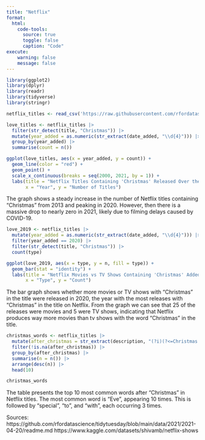 ```yaml
---
title: "Netflix"
format:
  html: 
    code-tools:
      source: true
      toggle: false
      caption: "Code"
execute:
    warning: false
    message: false
---
```


```r
library(ggplot2)
library(dplyr)
library(readr)
library(tidyverse)
library(stringr)

netflix_titles <- read_csv('https://raw.githubusercontent.com/rfordatascience/tidytuesday/main/data/2021/2021-04-20/netflix_titles.csv')

love_titles <- netflix_titles |>
  filter(str_detect(title, "Christmas")) |>
  mutate(year_added = as.numeric(str_extract(date_added, "\\d{4}"))) |>
  group_by(year_added) |>
  summarise(count = n())

ggplot(love_titles, aes(x = year_added, y = count)) +
  geom_line(color = "red") +
  geom_point() +
  scale_x_continuous(breaks = seq(2000, 2021, by = 1)) +
  labs(title = "Netflix Titles Containing 'Christmas' Released Over the Years",
       x = "Year", y = "Number of Titles")
```

The graph shows a steady increase in the number of Netflix titles containing "Christmas" from 2013 and peaking in 2020. However, then there is a massive drop to nearly zero in 2021, likely due to filming delays caused by COVID-19.

```r
love_2019 <- netflix_titles |>
  mutate(year_added = as.numeric(str_extract(date_added, "\\d{4}"))) |>
  filter(year_added == 2020) |>
  filter(str_detect(title, "Christmas")) |>
  count(type)

ggplot(love_2019, aes(x = type, y = n, fill = type)) +
  geom_bar(stat = "identity") +
  labs(title = "Netflix Movies vs TV Shows Containing 'Christmas' Added in 2019", 
       x = "Type", y = "Count")
```
The bar graph shows whether more movies or TV shows with "Christmas" in the title were released in 2020, the year with the most releases with "Christmas" in the title on Netflix. From the graph we can see that 25 of the releases were movies and 5 were TV shows, indicating that Netflix produces way more movies than tv shows with the word "Christmas" in the title.

```r
christmas_words <- netflix_titles |> 
  mutate(after_christmas = str_extract(description, "(?i)(?<=Christmas )\\w+")) |>
  filter(!is.na(after_christmas)) |>
  group_by(after_christmas) |>
  summarise(n = n()) |> 
  arrange(desc(n)) |>
  head(10)

christmas_words
```
The table presents the top 10 most common words after "Christmas" in Netflix titles. The most common word is "Eve", appearing 10 times. This is followed by "special", "to", and "with", each occurring 3 times.

Sources: https://github.com/rfordatascience/tidytuesday/blob/main/data/2021/2021-04-20/readme.md
https://www.kaggle.com/datasets/shivamb/netflix-shows 
